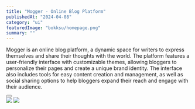 ---
title: "Mogger - Online Blog Platform"
publishedAt: "2024-04-08"
category: "ui"
featuredImage: "bokksu/homepage.png"
summary: ""
---

Mogger is an online blog platform, a dynamic space for writers to express themselves and share their thoughts with the world. The platform features a user-friendly interface with customizable themes, allowing bloggers to personalize their pages and create a unique brand identity. The interface also includes tools for easy content creation and management, as well as social sharing options to help bloggers expand their reach and engage with their audience.

<div>
  <Button
    href="https://www.figma.com/file/ueaSVHcyqIvlQTOYqJNnDm/Mogger?node-id=1%3A279&t=jAD7zelUQZujpLB9-1"
    title="View project"
    className="mt-4 mb-12"
  />
</div>

<div className="flex flex-col gap-y-8">
  <Image src="/projects/mogger/screenshot-01.png" width={1440} height={1000} />
  <Image src="/projects/mogger/home-page.png" width={1440} height={1000} />
</div>
